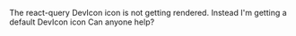 The react-query DevIcon icon is not getting rendered. Instead I'm getting a default DevIcon icon
Can anyone help?
